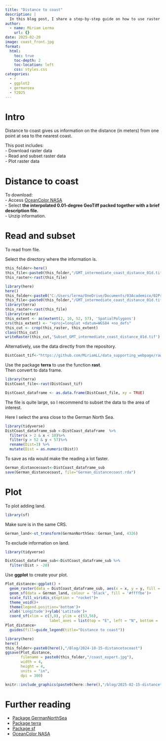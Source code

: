 ```yaml
---
title: "Distance to coast"
description: |
  In this blog post, I share a step-by-step guide on how to use raster data from distance to the coast. I walk you through the steps I used using the North German Sea as an example.
author:
  - name: Miriam Lerma
    url: {}
date: 2025-02-20
image: coast_front.jpg
format:
  html:
    toc: true
    toc-depth: 2
    toc-location: left
    css: styles.css
categories:
  - r
  - ggplot2
  - germansea
  - Y2025
---
```


# Intro

Distance to coast gives us information on the distance (in meters) from one point at sea to the nearest coast.

This post includes:\
- Download raster data\
- Read and subset raster data\
- Plot raster data

# Distance to coast

To download:\
- Access [OceanColor NASA](https://oceancolor.gsfc.nasa.gov/resources/docs/distfromcoast/)\
- Select **the interpolated 0.01-degree GeoTiff packed together with a brief description file.**\
- Unzip information.

# Read and subset

To read from file.

Select the directory where the information is.

```r
this_folder<-here()
this_file<-paste0(this_folder,"/GMT_intermediate_coast_distance_01d.tif")
this_raster<-rast(this_file)
```

```r
library(here)
here()
this_folder<-paste0("C:/Users/lerma/OneDrive/Documents/03Academico/02Proyectos-Postdoc/2025/1Programming/1Distill/Tests/")
this_file<-paste0(this_folder,"/GMT_intermediate_coast_distance_01d.tif")
library(terra)
this_raster<-rast(this_file)
library(raster)
this_extent <- as(extent(2, 10, 52, 57), 'SpatialPolygons')
crs(this_extent) <- "+proj=longlat +datum=WGS84 +no_defs"
this_cut <- crop(this_raster, this_extent)
class(this_cut)
writeRaster(this_cut,'Subset_GMT_intermediate_coast_distance_01d.tif')
```

Alternatively, use the data directly from the repository.

```r
DistCoast_tif<-"https://github.com/MiriamLL/data_supporting_webpage/raw/refs/heads/main/Blog/2025/DistanceToCoast/Subset_GMT_intermediate_coast_distance_01d.tif"
```

Use the package **terra** to use the function **rast**.\
Then convert to data frame.

```r
library(terra)
DistCoast_file<-rast(DistCoast_tif)
```

```r
DistCoast_dataframe <- as.data.frame(DistCoast_file, xy = TRUE)
```

The file is quite large, so I recommend to subset the data to the area of interest.

Here I select the area close to the German North Sea.

```r
library(tidyverse)
DistCoast_dataframe_sub <-DistCoast_dataframe  %>%
  filter(x > 2 & x < 10)%>%
  filter(y > 52 & y < 57)%>%
  rename(Dist=3) %>%
  mutate(Dist = as.numeric(Dist))
```

To save as rda would make the reading a lot faster.

```r
German_distancecoast<-DistCoast_dataframe_sub
save(German_distancecoast, file="German_distancecoast.rda")
```

# Plot

To plot adding land.

```r
library(sf)
```

Make sure is in the same CRS.

```r
German_land<-st_transform(GermanNorthSea::German_land, 4326)
```

To exclude information on land.

```r
library(tidyverse)
```

```r
DistCoast_dataframe_sub<-DistCoast_dataframe_sub %>%
  filter(Dist > -20)
```

Use **ggplot** to create your plot.

```r
Plot_distance<-ggplot() +
  geom_raster(data = DistCoast_dataframe_sub, aes(x = x, y = y, fill = Dist)) +
  geom_sf(data = German_land, colour = 'black', fill = '#ffffbe')+
  scale_fill_viridis_c(option = "rocket")+
  theme_void()+
  theme(legend.position='bottom')+
  xlab('Longitude')+ylab('Latitude')+
  coord_sf(xlim = c(3,9), ylim = c(53,56),
                    label_axes = list(top = "E", left = "N", bottom = 'E', right='N'))
Plot_distance+
  guides(fill=guide_legend(title="Distance to coast"))
```

```r
library(here)
here()
this_folder<-paste0(here(),"/Blog/2024-10-15-distancetocoast")
ggsave(Plot_distance,
       filename = paste0(this_folder,"/coast_export.jpg"),
       width = 4, 
       height = 4, 
       units = "in",
       dpi = 300)
```

```r
knitr::include_graphics(paste0(here::here(),"/blog/2025-02-15-distancetocoast/coast_export.jpg"))
```

# Further reading

-   [Package GermanNorthSea](https://github.com/MiriamLL/GermanNorthSea)
-   [Package terra](https://rspatial.github.io/terra/)
-   [Package sf](https://r-spatial.github.io/sf/)
-   [OceanColor NASA](https://oceancolor.gsfc.nasa.gov/resources/docs/distfromcoast/)
